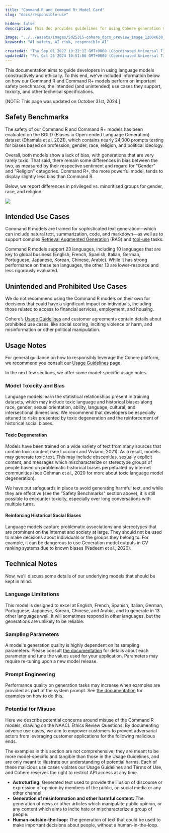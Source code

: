 ```yaml
---
title: "Command R and Command R+ Model Card"
slug: "docs/responsible-use"

hidden: false 
description: This doc provides guidelines for using Cohere generation models ethically and constructively. 

image: "../../assets/images/5d25315-cohere_docs_preview_image_1200x630_copy.jpg"  
keywords: "AI safety, AI risk, responsible AI"

createdAt: "Thu Sep 01 2022 19:22:12 GMT+0000 (Coordinated Universal Time)"
updatedAt: "Fri Oct 25 2024 10:51:00 GMT+0000 (Coordinated Universal Time)"
---
```

This documentation aims to guide developers in using language models constructively and ethically. To this end, we've included information below on how our Command R and Command R+ models perform on important safety benchmarks, the intended (and unintended) use cases they support, toxicity, and other technical specifications.

[NOTE: This page was updated on October 31st, 2024.]

## Safety Benchmarks 

The safety of our Command R and Command R+ models has been evaluated on the BOLD (Biases in Open-ended Language Generation) dataset (Dhamala et al, 2021), which contains nearly 24,000 prompts testing for biases based on profession, gender, race, religion, and political ideology. 

Overall, both models show a lack of bias, with generations that are very rarely toxic. That said, there remain some differences in bias between the two, as measured by their respective sentiment and regard for "Gender" and "Religion" categories. Command R+, the more powerful model, tends to display slightly less bias than Command R. 

Below, we report differences in privileged vs. minoritised groups for gender, race, and religion. 

![](../../assets/images/responsible_use_1.png)

## Intended Use Cases 
Command R models are trained for sophisticated text generation—which can include natural text, summarization, code, and markdown—as well as to support complex [Retrieval Augmented Generation](https://docs.cohere.com/docs/retrieval-augmented-generation-rag) (RAG) and [tool-use](https://docs.cohere.com/docs/tool-use) tasks.

Command R models support 23 languages, including 10 languages that are key to global business (English, French, Spanish, Italian, German, Portuguese, Japanese, Korean, Chinese, Arabic). While it has strong performance on these ten languages, the other 13 are lower-resource and less rigorously evaluated.

## Unintended and Prohibited Use Cases 
We do not recommend using the Command R models on their own for decisions that could have a significant impact on individuals, including those related to access to financial services, employment, and housing.

Cohere’s [Usage Guidelines](https://cohere.com/responsibility) and customer agreements contain details about prohibited use cases, like social scoring, inciting violence or harm, and misinformation or other political manipulation.

## Usage Notes
For general guidance on how to responsibly leverage the Cohere platform, we recommend you consult our [Usage Guidelines](https://docs.cohere.com/docs/usage-guidelines) page.

In the next few sections, we offer some model-specific usage notes.

### Model Toxicity and Bias
Language  models  learn  the  statistical  relationships  present  in  training  datasets,  which  may  include toxic language and historical biases along race, gender, sexual orientation, ability, language, cultural, and  intersectional  dimensions. We recommend that developers be especially attuned to risks presented by toxic degeneration and the reinforcement of historical social biases.

#### Toxic  Degeneration
Models have been trained on a wide variety of text from many sources that contain toxic content (see Luccioni and Viviano, 2021). As a result, models  may  generate  toxic  text. This  may  include  obscenities, sexually  explicit content, and  messages  which  mischaracterize or stereotype  groups of people based on problematic historical biases perpetuated by internet communities (see Gehman et al., 2020 for more about toxic language model degeneration).

We have put safeguards in place to avoid generating harmful text, and while they are effective (see the "Safety Benchmarks" section above), it is still possible to encounter toxicity, especially over long conversations with multiple turns.

#### Reinforcing Historical Social Biases
Language models capture problematic associations and stereotypes that are prominent on the internet and society at large. They should not be used to make decisions about individuals or the groups they belong to. For example, it can be dangerous to use Generation model outputs in CV ranking systems due to known biases (Nadeem et al., 2020).

## Technical Notes
Now, we'll discuss some details of our underlying models that should be kept in mind. 

### Language Limitations 
This model is designed to excel at English, French, Spanish, Italian, German, Portuguese, Japanese, Korean, Chinese, and Arabic, and to generate in 13 other languages well. It will sometimes respond in other languages, but the generations are unlikely to be reliable.

### Sampling Parameters 
A model's generation quality is highly dependent on its sampling parameters. Please consult [the documentation](https://docs.cohere.com/docs/advanced-generation-hyperparameters) for details about each parameter and tune the values used for your application. Parameters may require re-tuning upon a new model release.

### Prompt Engineering 
Performance quality on generation tasks may increase when examples
are provided as part of the system prompt. See [the documentation](https://docs.cohere.com/docs/crafting-effective-prompts) for examples on how to do this.

### Potential for Misuse
Here we describe potential concerns around misuse of the Command R models, drawing on the NAACL Ethics Review Questions. By documenting adverse use cases, we aim to empower customers to prevent  adversarial actors from leveraging customer applications for the following malicious ends.

The examples in this section are not comprehensive; they are meant to be more model-specific and tangible than those in the Usage Guidelines, and are only meant to illustrate our understanding of potential harms. Each of these malicious use cases violates our Usage Guidelines and Terms of Use, and Cohere reserves the right to restrict API access at any time.

- **Astroturfing:** Generated text used to provide the illusion of discourse or expression of opinion
by members of the public, on social media or any other channel.
- **Generation of misinformation and other harmful content:**  The generation of news or other
articles which manipulate public opinion, or any content which aims to incite hate or mischaracterize a group of people.
- **Human-outside-the-loop:** The generation of text that could be used to make important decisions about people, without a human-in-the-loop. 